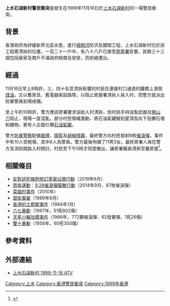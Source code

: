 {{NoteTA|1=zh-hk:清拆;zh-tw:拆除;}}
{{Infobox Civil Conflict
|conflict=上水石湖新村警民衝突
|image= 
|imagesize= 
|caption= 
|date=1999年11月16日
|place={{HK}}[[新界|新界]][[上水|上水]]
|casus=為紓緩新界北區水患，[[香港政府|香港政府]]進行梧桐河防洪及擴闊工程，上水石湖新村有三十三個包括廠家及商戶不滿政府賠償及安排，拒絕遷出。
|goals= 
|methods=[[聚集|聚集]]、[[襲警|襲警]]、投擲雜物
|result=房屋署職員在警方及消防開路入村商討，村民同意撤出，讓房屋署職員清拆空置房屋。
|combatant1='''石湖新村村民'''
|combatant2='''[[香港警務處|香港警務處]]'''<br>'''[[房屋署|房屋署]]'''
|commander1= 
|commander2= 
|injuries=10人（8名警察、2名村民）
|arrests=14人
}}

'''上水石湖新村警民衝突'''是發生在1999年11月16日於[[上水|上水]][[石湖新村|石湖新村]]的一場警民衝突。

==背景==
香港政府為紓緩新界北區水患，進行[[梧桐河|梧桐河]]防洪及擴闊工程，上水石湖新村位於該工程需清拆的位置，一百二十一戶中，有八十八戶已接受[[房屋署|房屋署]]安置，其餘三十三個包括廠家及商戶不滿政府賠償及安排，而拒絕遷出。

==經過==
11月16日早上8時許，三、四十名受清拆影響的村民在連接村口通道的鐵橋上澆倒[[煤油|煤油]]，又以舊家具、舊電器架設路障，以阻止房屋署清拆人員入村，而警方就派出防暴警員到場戒備。

至上午約10時許，警方應該房署要求協助入村清拆，但村民手持自製武器及[[開山刀|開山刀]]阻止，現場一度混亂。部分村民情緒激動，將石油氣罐搬到屋頂及向下投擲石塊和雜物，更有人企圖引爆[[石油氣罐|石油氣罐]]。

警方[[防暴警察|防暴警察]]配備[[盾牌|盾牌]]、[[頭盔|頭盔]]及[[胡椒噴霧|胡椒噴霧]]，最終警方向村民發射8枚[[催淚彈|催淚彈]]，事件中有10人受輕傷，其中8人為警員。警方最後拘捕了11男3女。最終房署人員在警方及消防開路入村商討，村民至下午5時才同意撤出，讓房署職員清拆空置房屋<ref>{{Cite news |url=http://hk.apple.nextmedia.com/realtime/news/20131116/51894875 |title=【蘋話當年】暴力抗拆遷 1999年香港都有過 20131116 |accessdate=2021-12-29 |archiveurl=https://web.archive.org/web/20161203060928/http://hk.apple.nextmedia.com/realtime/news/20131116/51894875 |archivedate=2016-12-03}}</ref>。

==相關條目==
*[[反對逃犯條例修訂草案佔領行動|反對逃犯條例修訂草案佔領行動]]（2019年6月）
*[[雨傘運動|雨傘運動]]：[[9·28催淚彈驅散行動|9·28催淚彈驅散行動]]（2014年9月，87枚催淚彈）
*[[菜園村事件|菜園村事件]]（2010年）
*[[1989年旺角油麻地騷亂|碧街事變]]（1989年6月）
*[[香港的士罷駛事件|香港的士罷駛事件]]（1984年1月）
*[[六七暴動|六七暴動]]（1967年，51死802傷）
*[[天星小輪加價事件|天星小輪加價事件]]（1966年，772顆催淚彈、62發實彈，1死26傷）
*[[雙十暴動|雙十暴動]]（1956年，60死300傷）
{{start box}}
{{s-none|上一次|[[1994年沙頭角警民衝突|1994年沙頭角警民衝突]]（1994年10月12日）}}
{{s-title|香港防暴警察施放催淚彈|1999年11月16日}}
{{s-none|下一次|[[香港反對世貿遊行衝突|香港反對世貿遊行衝突]]（2005年12月17日）}}
{{end box}}

==參考資料==
{{reflist}}

==外部連結==
*[https://www.youtube.com/watch?v=ssgeT62rAzM 上水石湖新村 1999-11-16 ATV] {{Wayback|url=https://www.youtube.com/watch?v=ssgeT62rAzM |date=20201111032046 }}

[[Category:上水|Category:上水]]
[[Category:香港警民衝突|Category:香港警民衝突]]
[[Category:1999年香港|Category:1999年香港]]